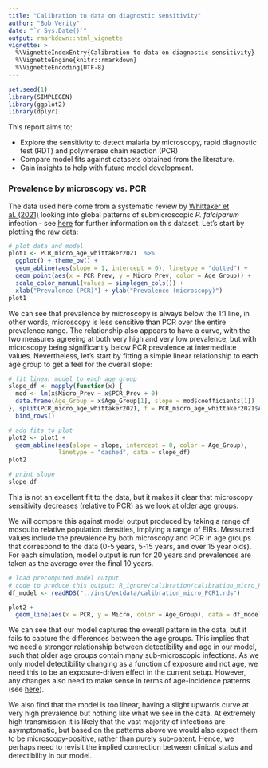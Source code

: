 ```yaml
---
title: "Calibration to data on diagnostic sensitivity"
author: "Bob Verity"
date: "`r Sys.Date()`"
output: rmarkdown::html_vignette
vignette: >
  %\VignetteIndexEntry{Calibration to data on diagnostic sensitivity}
  %\VignetteEngine{knitr::rmarkdown}
  %\VignetteEncoding{UTF-8}
---
```


<!---
Set the font size of figure captions
Currently not used because figures inserted with html method
-->
<style>
p.caption {
  font-size: 0.9em;
}
</style>


```r
set.seed(1)
library(SIMPLEGEN)
library(ggplot2)
library(dplyr)
```

This report aims to:

- Explore the sensitivity to detect malaria by microscopy, rapid diagnostic test (RDT) and polymerase chain reaction (PCR)
- Compare model fits against datasets obtained from the literature.
- Gain insights to help with future model development.


### Prevalence by microscopy vs. PCR

The data used here come from a systematic review by [Whittaker et al. (2021)](https://doi.org/10.1016/S2666-5247(21)00055-0) looking into global patterns of submicroscopic *P. falciparum* infection - see [here](https://mrc-ide.github.io/SIMPLEGEN/articles/data_diagnostics.html) for further information on this dataset. Let's start by plotting the raw data:

```r
# plot data and model
plot1 <- PCR_micro_age_whittaker2021  %>%
  ggplot() + theme_bw() +
  geom_abline(aes(slope = 1, intercept = 0), linetype = "dotted") +
  geom_point(aes(x = PCR_Prev, y = Micro_Prev, color = Age_Group)) +
  scale_color_manual(values = simplegen_cols()) +
  xlab("Prevalence (PCR)") + ylab("Prevalence (microscopy)")
plot1
```

We can see that prevalence by microscopy is always below the 1:1 line, in other words, microscopy is less sensitive than PCR over the entire prevalence range. The relationship also appears to have a curve, with the two measures agreeing at both very high and very low prevalence, but with microscopy being significantly below PCR prevalence at intermediate values. Nevertheless, let's start by fitting a simple linear relationship to each age group to get a feel for the overall slope:

```r
# fit linear model to each age group
slope_df <- mapply(function(x) {
  mod <- lm(x$Micro_Prev ~ x$PCR_Prev + 0)
  data.frame(Age_Group = x$Age_Group[1], slope = mod$coefficients[1])
}, split(PCR_micro_age_whittaker2021, f = PCR_micro_age_whittaker2021$Age_Group), SIMPLIFY = FALSE) %>%
  bind_rows()

# add fits to plot
plot2 <- plot1 + 
  geom_abline(aes(slope = slope, intercept = 0, color = Age_Group),
              linetype = "dashed", data = slope_df)
plot2

# print slope
slope_df
```

This is not an excellent fit to the data, but it makes it clear that microscopy sensitivity decreases (relative to PCR) as we look at older age groups.

We will compare this against model output produced by taking a range of mosquito relative population densities, implying a range of EIRs. Measured values include the prevalence by both microscopy and PCR in age groups that correspond to the data (0-5 years, 5-15 years, and over 15 year olds). For each simulation, model output is run for 20 years and prevalences are taken as the average over the final 10 years.

```r
# load precomputed model output
# code to produce this output: R_ignore/calibration/calibration_micro_PCR1.R
df_model <- readRDS("../inst/extdata/calibration_micro_PCR1.rds")

plot2 +
  geom_line(aes(x = PCR, y = Micro, color = Age_Group), data = df_model)
```

We can see that our model captures the overall pattern in the data, but it fails to capture the differences between the age groups. This implies that we need a stronger relationship between detectibility and age in our model, such that older age groups contain many sub-microscopic infections. As we only model detectibility changing as a function of exposure and not age, we need this to be an exposure-driven effect in the current setup. However, any changes also need to make sense in terms of age-incidence patterns (see [here](www.TODO)).

We also find that the model is too linear, having a slight upwards curve at very high prevalence but nothing like what we see in the data. At extremely high transmission it is likely that the vast majority of infections are asymptomatic, but based on the patterns above we would also expect them to be microscopy-positive, rather than purely sub-patent. Hence, we perhaps need to revisit the implied connection between clinical status and detectibility in our model.
